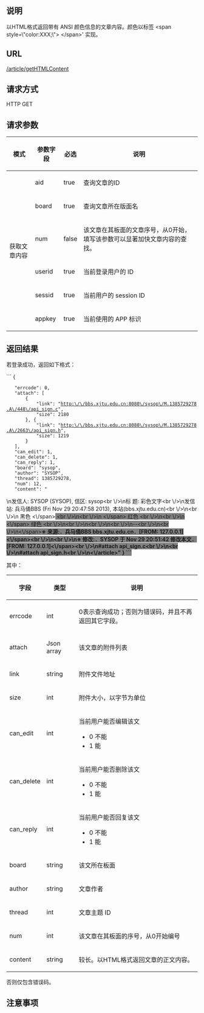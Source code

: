 ==说明==
以HTML格式返回带有 ANSI 颜色信息的文章内容。颜色以标签 &lt;span style=\"color:XXX;\"> &lt;/span>' 实现。

==URL==
<u>/article/getHTMLContent</u>

==请求方式==
HTTP GET

==请求参数==
{|
|-
! 模式
! 参数字段
! 必选
! 说明
|-
| rowspan="8"|获取文章内容
| aid
| true
| 查询文章的ID
|-
| board
| true
| 查询文章所在版面名
|-
| num
| false
| 该文章在其板面的文章序号，从0开始，填写该参数可以显著加快文章内容的查找。
|-
| userid
| true
| 当前登录用户的 ID
|-
| sessid
| true
| 当前用户的 session ID
|-
| appkey
| true
| 当前使用的 APP 标识
|}

==返回结果==
若登录成功，返回如下格式：

```
{ 
	"errcode": 0, 
	"attach": [ 
		{ 
			"link": "http:\/\/bbs.xjtu.edu.cn:8080\/sysop\/M.1385729278.A\/448\/api_sign.c", 
			"size": 2180
		}, { 
			"link": "http:\/\/bbs.xjtu.edu.cn:8080\/sysop\/M.1385729278.A\/2663\/api_sign.h", 
			"size": 1219 
		} 
	], 
	"can_edit": 1, 
	"can_delete": 1, 
	"can_reply": 1, 
	"board": "sysop", 
	"author": "SYSOP", 
	"thread": 1385729278, 
	"num": 12, 
	"content": "<article>\n发信人: SYSOP (SYSOP), 信区: sysop<br \/>\n标  题: 彩色文字<br \/>\n发信站: 兵马俑BBS (Fri Nov 29 20:47:58 2013), 本站(bbs.xjtu.edu.cn)<br \/>\n<br \/>\n     <span style=\"color:black;\">   黑色   <\/span><span style=\"color:black;background-color:gray;\">                <br \/>\n<br \/>\n     <\/span><span style=\"color:red;\">   红色                       <br \/>\n<br \/>\n     <\/span><span style=\"color:green;\">   绿色                    <br \/>\n<br \/>\n<br \/>\n<br \/>\n--<br \/>\n<br \/>\n<\/span><span style=\"color:red;font-weight:bold;\">※ 来源:．兵马俑BBS bbs.xjtu.edu.cn．[FROM: 127.0.0.1]<\/span><br \/>\n<br \/>\n<span style=\"color:teal;font-weight:bold;\">※ 修改:．SYSOP 于 Nov 29 20:51:42 修改本文．[FROM: 127.0.0.1]<\/span><br \/>\n#attach api_sign.c<br \/>\n<br \/>\n#attach api_sign.h<br \/>\n<\/article>" 
}
```

其中：
{|
|-
! 字段
! 类型
! 说明
|-
| errcode
| int
| 0表示查询成功；否则为错误码，并且不再返回其它字段。
|-
| attach
| Json array
| 该文章的附件列表
|-
| link
| string
| 附件文件地址
|-
| size
| int
| 附件大小，以字节为单位
|-
| can_edit
| int
| 当前用户能否编辑该文
*0 不能
*1 能
|-
| can_delete
| int
| 当前用户能否删除该文
*0 不能
*1 能
|-
| can_reply
| int
| 当前用户能否回复该文
*0 不能
*1 能
|-
| board
| string
| 该文所在板面
|-
| author
| string
| 文章作者
|-
| thread
| int
| 文章主题 ID
|-
| num
| int
| 该文章在其板面的序号，从0开始编号
|-
| content
| string
| 较长。以HTML格式返回文章的正文内容。
|}

否则仅包含错误码。

==注意事项==
